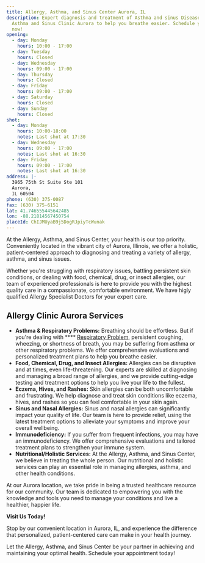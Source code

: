 ```yaml
---
title: Allergy, Asthma, and Sinus Center Aurora, IL
description: Expert diagnosis and treatment of Asthma and sinus Disease at
  Asthma and Sinus Clinic Aurora to help you breathe easier. Schedule your visit
  now!
opening:
  - day: Monday
    hours: 10:00 - 17:00
  - day: Tuesday
    hours: Closed
  - day: Wednesday
    hours: 09:00 - 17:00
  - day: Thursday
    hours: Closed
  - day: Friday
    hours: 09:00 - 17:00
  - day: Saturday
    hours: Closed
  - day: Sunday
    hours: Closed
shot:
  - day: Monday
    hours: 10:00-18:00
    notes: Last shot at 17:30
  - day: Wednesday
    hours: 09:00 - 17:00
    notes: Last shot at 16:30
  - day: Friday
    hours: 09:00 - 17:00
    notes: Last shot at 16:30
address: |-
  3965 75th St Suite Ste 101
  Aurora,
  IL 60504
phone: (630) 375-0087
fax: (630) 375-6151
lat: 41.746555445642485
lon: -88.21814567450754
placeId: ChIJMUyaB9j5DogRJpiyTcWunak
---
```

At the Allergy, Asthma, and Sinus Center, your health is our top priority. Conveniently located in the vibrant city of Aurora, Illinois, we offer a holistic, patient-centered approach to diagnosing and treating a variety of allergy, asthma, and sinus issues.

Whether you're struggling with respiratory issues, battling persistent skin conditions, or dealing with food, chemical, drug, or insect allergies, our team of experienced professionals is here to provide you with the highest quality care in a compassionate, comfortable environment. We have higly qualified Allergy Specialist Doctors for your expert care.

## Allergy Clinic Aurora **Services**

- **Asthma & Respiratory Problems:** Breathing should be effortless. But if you're dealing with **** [Respiratory Problem](https://new.aascmed.com/conditions/asthma-and-respiratory-problems/), persistent coughing, wheezing, or shortness of breath, you may be suffering from asthma or other respiratory problems. We offer comprehensive evaluations and personalized treatment plans to help you breathe easier.
- **Food, Chemical, Drug, and Insect Allergies:** Allergies can be disruptive and at times, even life-threatening. Our experts are skilled at diagnosing and managing a broad range of allergies, and we provide cutting-edge testing and treatment options to help you live your life to the fullest.
- **Eczema, Hives, and Rashes:** Skin allergies can be both uncomfortable and frustrating. We help diagnose and treat skin conditions like eczema, hives, and rashes so you can feel comfortable in your skin again.
- **Sinus and Nasal Allergies:** Sinus and nasal allergies can significantly impact your quality of life. Our team is here to provide relief, using the latest treatment options to alleviate your symptoms and improve your overall wellbeing.
- **Immunodeficiency:** If you suffer from frequent infections, you may have an immunodeficiency. We offer comprehensive evaluations and tailored treatment plans to strengthen your immune system.
- **Nutritional/Holistic Services:** At the Allergy, Asthma, and Sinus Center, we believe in treating the whole person. Our nutritional and holistic services can play an essential role in managing allergies, asthma, and other health conditions.

At our Aurora location, we take pride in being a trusted healthcare resource for our community. Our team is dedicated to empowering you with the knowledge and tools you need to manage your conditions and live a healthier, happier life.

**Visit Us Today!**

Stop by our convenient location in Aurora, IL, and experience the difference that personalized, patient-centered care can make in your health journey.

Let the Allergy, Asthma, and Sinus Center be your partner in achieving and maintaining your optimal health. Schedule your appointment today!
